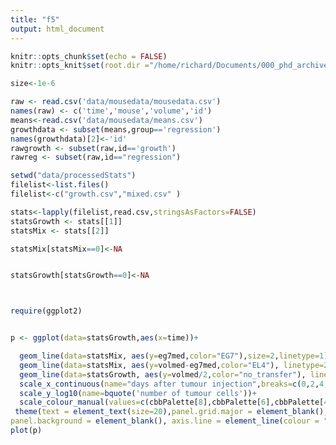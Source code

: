 ```yaml
---
title: "f5"
output: html_document
--- 
```


```r
knitr::opts_chunk$set(echo = FALSE)
knitr::opts_knit$set(root.dir ="/home/richard/Documents/000_phd_archive/can_res_19")

```

```r


size<-1e-6

raw <- read.csv('data/mousedata/mousedata.csv')
names(raw) <- c('time','mouse','volume','id')
means<-read.csv('data/mousedata/means.csv')
growthdata <- subset(means,group=='regression')
names(growthdata)[2]<-'id'
rawgrowth <- subset(raw,id=='growth') 
rawreg <- subset(raw,id=="regression")

setwd("data/processedStats")
filelist<-list.files()
filelist<-c("growth.csv","mixed.csv" )

stats<-lapply(filelist,read.csv,stringsAsFactors=FALSE)
statsGrowth <- stats[[1]]
statsMix <- stats[[2]]

statsMix[statsMix==0]<-NA


statsGrowth[statsGrowth==0]<-NA




```



```r
require(ggplot2)


p <- ggplot(data=statsGrowth,aes(x=time))+

  geom_line(data=statsMix, aes(y=eg7med,color="EG7"),size=2,linetype=1)+
  geom_line(data=statsMix, aes(y=volmed-eg7med,color="EL4"), linetype=2,size=2)+
  geom_line(data=statsGrowth, aes(y=volmed/2,color="no_transfer"), linetype=3,size=2)+
  scale_x_continuous(name="days after tumour injection",breaks=c(0,2,4,6,8,10,12,14))+
  scale_y_log10(name=bquote('number of tumour cells'))+
  scale_colour_manual(values=c(cbbPalette[8],cbbPalette[6],cbbPalette[4]),labels=c("EG7 (transfer)","EL4 (transfer)","EL4 (no transfer)"))+
 theme(text = element_text(size=20),panel.grid.major = element_blank(), panel.grid.minor = element_blank(),
panel.background = element_blank(), axis.line = element_line(colour = "black"),legend.title = element_blank(),legend.position=c(0.2,0.80),legend.key = element_blank())
plot(p)


```